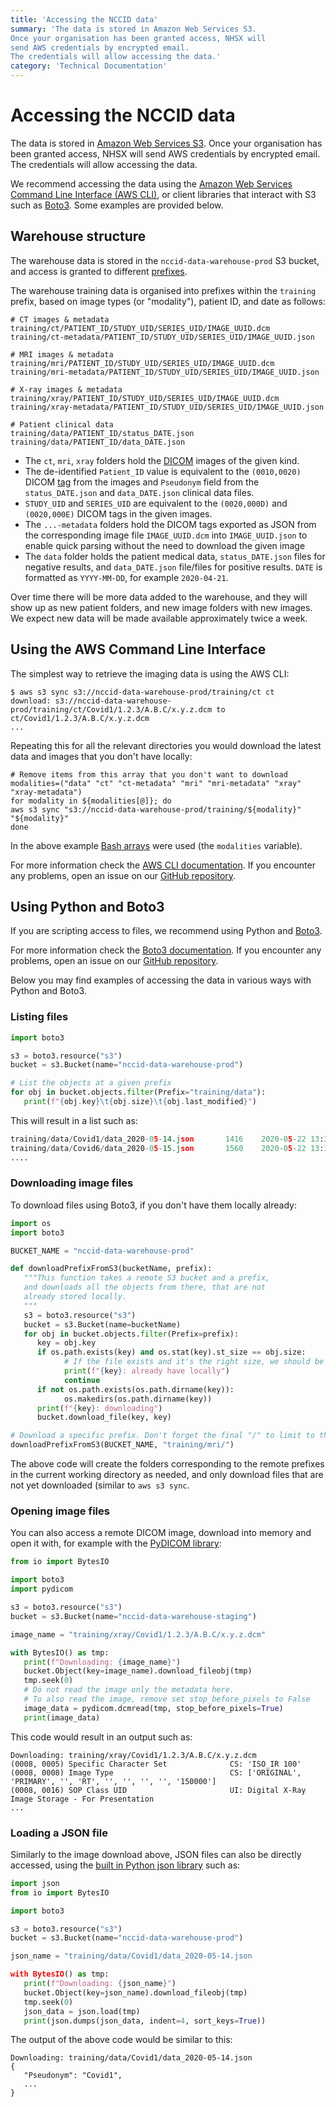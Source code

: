 ```yaml
---
title: 'Accessing the NCCID data'
summary: 'The data is stored in Amazon Web Services S3. 
Once your organisation has been granted access, NHSX will
send AWS credentials by encrypted email. 
The credentials will allow accessing the data.'
category: 'Technical Documentation'
---
```


# Accessing the NCCID data 

The data is stored in [Amazon Web Services
S3](https://aws.amazon.com/s3/). Once your organisation has been granted
access, NHSX will send AWS credentials by encrypted email. The
credentials will allow accessing the data.

We recommend accessing the data using the [Amazon Web Services Command
Line Interface (AWS CLI)](https://aws.amazon.com/cli/), or client
libraries that interact with S3 such as
[Boto3](https://boto3.amazonaws.com/v1/documentation/api/latest/index.html).
Some examples are provided below.

## Warehouse structure

The warehouse data is stored in the `nccid-data-warehouse-prod` S3
bucket, and access is granted to different
[prefixes](https://docs.aws.amazon.com/AmazonS3/latest/dev/UsingMetadata.html#object-keys).

The warehouse training data is organised into prefixes within the
`training` prefix, based on image types (or "modality"), patient ID,
and date as follows:

``` 
# CT images & metadata
training/ct/PATIENT_ID/STUDY_UID/SERIES_UID/IMAGE_UUID.dcm
training/ct-metadata/PATIENT_ID/STUDY_UID/SERIES_UID/IMAGE_UUID.json

# MRI images & metadata
training/mri/PATIENT_ID/STUDY_UID/SERIES_UID/IMAGE_UUID.dcm
training/mri-metadata/PATIENT_ID/STUDY_UID/SERIES_UID/IMAGE_UUID.json

# X-ray images & metadata
training/xray/PATIENT_ID/STUDY_UID/SERIES_UID/IMAGE_UUID.dcm
training/xray-metadata/PATIENT_ID/STUDY_UID/SERIES_UID/IMAGE_UUID.json

# Patient clinical data
training/data/PATIENT_ID/status_DATE.json
training/data/PATIENT_ID/data_DATE.json
```

-   The `ct`, `mri`, `xray` folders hold the
   [DICOM](https://www.dicomstandard.org/) images of the given kind.
-   The de-identified `Patient_ID` value is equivalent to the
   `(0010,0020)` DICOM
   [tag](https://www.dicomlibrary.com/dicom/dicom-tags/) from the
   images and `Pseudonym` field from the `status_DATE.json` and
   `data_DATE.json` clinical data files.
-   `STUDY_UID` and `SERIES_UID` are equivalent to the `(0020,000D)` and
   `(0020,000E)` DICOM tags in the given images.
-   The `...-metadata` folders hold the DICOM tags exported as JSON from
   the corresponding image file `IMAGE_UUID.dcm` into `IMAGE_UUID.json`
   to enable quick parsing without the need to download the given image
-   The `data` folder holds the patient medical data, `status_DATE.json`
   files for negative results, and `data_DATE.json` file/files for
   positive results. `DATE` is formatted as `YYYY-MM-DD`, for example
   `2020-04-21`.


<Alert title="Data Delay">Over time there will be more data added to the warehouse, and they will show up as new patient folders, and new image folders with new images. We expect new data will be made available approximately twice a week.</Alert>

## Using the AWS Command Line Interface

The simplest way to retrieve the imaging data is using the AWS CLI:

``` shell
$ aws s3 sync s3://nccid-data-warehouse-prod/training/ct ct
download: s3://nccid-data-warehouse-prod/training/ct/Covid1/1.2.3/A.B.C/x.y.z.dcm to ct/Covid1/1.2.3/A.B.C/x.y.z.dcm
...
```

Repeating this for all the relevant directories you would download the
latest data and images that you don't have locally:

``` shell
# Remove items from this array that you don't want to download
modalities=("data" "ct" "ct-metadata" "mri" "mri-metadata" "xray" "xray-metadata")
for modality in ${modalities[@]}; do
aws s3 sync "s3://nccid-data-warehouse-prod/training/${modality}" "${modality}"
done
```

In the above example [Bash
arrays](https://www.gnu.org/software/bash/manual/html_node/Arrays.html)
were used (the `modalities` variable).

For more information check the [AWS CLI
documentation](https://docs.aws.amazon.com/cli/index.html). If you
encounter any problems, open an issue on our [GitHub
repository](https://github.com/nhsx/covid-chest-imaging-database/issues).

## Using Python and Boto3

If you are scripting access to files, we recommend using Python and
[Boto3](https://boto3.amazonaws.com/v1/documentation/api/latest/index.html).

For more information check the [Boto3
documentation](https://boto3.amazonaws.com/v1/documentation/api/latest/index.html).
If you encounter any problems, open an issue on our [GitHub
repository](https://github.com/nhsx/covid-chest-imaging-database/issues).

Below you may find examples of accessing the data in various ways with
Python and Boto3.

### Listing files

``` python
import boto3

s3 = boto3.resource("s3")
bucket = s3.Bucket(name="nccid-data-warehouse-prod")

# List the objects at a given prefix
for obj in bucket.objects.filter(Prefix="training/data"):
   print(f"{obj.key}\t{obj.size}\t{obj.last_modified}")
```

This will result in a list such as:

``` python
training/data/Covid1/data_2020-05-14.json       1416    2020-05-22 13:38:30+00:00
training/data/Covid6/data_2020-05-15.json       1560    2020-05-22 13:38:31+00:00
....
```

### Downloading image files

To download files using Boto3, if you don't have them locally already:

``` python
import os
import boto3

BUCKET_NAME = "nccid-data-warehouse-prod"

def downloadPrefixFromS3(bucketName, prefix):
   """This function takes a remote S3 bucket and a prefix,
   and downloads all the objects from there, that are not
   already stored locally.
   """
   s3 = boto3.resource("s3")
   bucket = s3.Bucket(name=bucketName)
   for obj in bucket.objects.filter(Prefix=prefix):
      key = obj.key
      if os.path.exists(key) and os.stat(key).st_size == obj.size:
            # If the file exists and it's the right size, we should be done
            print(f"{key}: already have locally")
            continue
      if not os.path.exists(os.path.dirname(key)):
            os.makedirs(os.path.dirname(key))
      print(f"{key}: downloading")
      bucket.download_file(key, key)

# Download a specific prefix. Don't forget the final "/" to limit to the exact prefix
downloadPrefixFromS3(BUCKET_NAME, "training/mri/")
```

The above code will create the folders corresponding to the remote
prefixes in the current working directory as needed, and only download
files that are not yet downloaded (similar to `aws s3 sync`.

### Opening image files

You can also access a remote DICOM image, download into memory and open
it with, for example with the [PyDICOM
library](https://github.com/pydicom/pydicom):

``` python
from io import BytesIO

import boto3
import pydicom

s3 = boto3.resource("s3")
bucket = s3.Bucket(name="nccid-data-warehouse-staging")

image_name = "training/xray/Covid1/1.2.3/A.B.C/x.y.z.dcm"

with BytesIO() as tmp:
   print(f"Downloading: {image_name}")
   bucket.Object(key=image_name).download_fileobj(tmp)
   tmp.seek(0)
   # Do not read the image only the metadata here.
   # To also read the image, remove set stop_before_pixels to False
   image_data = pydicom.dcmread(tmp, stop_before_pixels=True)
   print(image_data)
```

This code would result in an output such as:

``` 
Downloading: training/xray/Covid1/1.2.3/A.B.C/x.y.z.dcm
(0008, 0005) Specific Character Set              CS: 'ISO_IR 100'
(0008, 0008) Image Type                          CS: ['ORIGINAL', 'PRIMARY', '', 'RT', '', '', '', '', '150000']
(0008, 0016) SOP Class UID                       UI: Digital X-Ray Image Storage - For Presentation
...
```

### Loading a JSON file

Similarly to the image download above, JSON files can also be directly
accessed, using the [built in Python json
library](https://docs.python.org/3/library/json.html) such as:

``` python
import json
from io import BytesIO

import boto3

s3 = boto3.resource("s3")
bucket = s3.Bucket(name="nccid-data-warehouse-prod")

json_name = "training/data/Covid1/data_2020-05-14.json

with BytesIO() as tmp:
   print(f"Downloading: {json_name}")
   bucket.Object(key=json_name).download_fileobj(tmp)
   tmp.seek(0)
   json_data = json.load(tmp)
   print(json.dumps(json_data, indent=4, sort_keys=True))
```

The output of the above code would be similar to this:

``` 
Downloading: training/data/Covid1/data_2020-05-14.json
{
   "Pseudonym": "Covid1",
   ...
}
```
